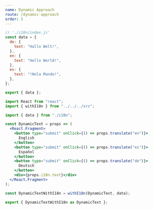 ```yaml
---
name: Dynamic Approach
route: /dynamic-approach
order: 5
---
```



<Translator heading page="dynamicApproach" num="0" />

<Translator page="dynamicApproach" num="0" />
<Translator page="dynamicApproach" num="1" />
<Translator page="dynamicApproach" num="2" />

```jsx
// './i18n/index.js'
const data = {
  de: {
    text: "Hallo Welt!",
  },
  en: {
    text: "Hello World!",
  },
  es: {
    text: "!Hola Mundo!",
  },
};

export { data };
```

<Translator page="dynamicApproach" num="3" />

```jsx
import React from "react";
import { withI18n } from "../../../src";

import { data } from "./i18n";

const DynamicText = props => (
  <React.Fragment>
    <button type="submit" onClick={() => props.translate("en")}>
      English
    </button>
    <button type="submit" onClick={() => props.translate("es")}>
      Español
    </button>
    <button type="submit" onClick={() => props.translate("de")}>
      Deutsch
    </button>
    <div>{props.i18n.text}</div>
  </React.Fragment>
);

const DynamicTextWithI18n = withI18n(DynamicText, data);

export { DynamicTextWithI18n as DynamicText };
```

<Translator page="dynamicApproach" num="4" />

<Playground>
  <DynamicText lang="en" />
</Playground>
